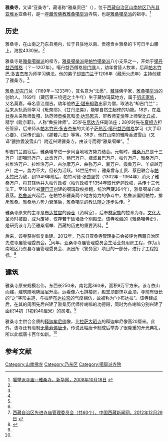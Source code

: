 {{Infobox Tibetan Buddhist monastery
|name =雅桑寺
|image =
|image size = 250px
|alt = 
|caption = 
|t=
|w=
|to = 
|ipa={{IPA|}}
|z=
|thdl=
|e=
|tc=雅桑寺
|s=雅桑寺
|p=
|m=
|k=
|pushpin_map = 
|latd =  | latm =  | lats =  | latNS = 
|longd=  | longm= | longs =| longEW = 
|iso_region = 
|map_caption = 
|mapsize = 
|location_country = 中国
|location = {{CHN}}[[西藏自治区|西藏自治区]][[山南地区|山南地区]][[乃东县|乃东县]]
|coordinates_display =
|founded_by = [[雅桑·却吉门兰|雅桑·却吉门兰]]
|date_founded =1206年
|date_renovated =
|sect = [[雅桑噶举派|雅桑噶举派]]
|mather =
|children =
|dedicated_to = 
|tulku =
|head_lama = 
|head_mgh =
|no._of_monks = 
|architecture = 
|festivals =
|footnotes = 
}}

'''雅桑寺'''，又译“亚桑寺”，藏语称“雅桑贡巴”（{{bo|z=གཡའ་བཟང་དགོན་པ|w=g.ya' bzang dgon pa}}），位于[[西藏自治区|西藏自治区]][[山南地区|山南地区]][[乃东县|乃东县]][[亚堆乡|亚堆乡]]亚桑村，是一座[[藏传佛教|藏传佛教]][[雅桑噶举派|雅桑噶举派]]寺院，也是[[雅桑噶举派|雅桑噶举派]]的祖寺。<ref name=xhw>[http://tibet.news.cn/misc/2008-10/18/content_14674782.htm 噶举派寺庙--雅桑寺，新华网，2008年10月18日] {{webarchive|url=https://web.archive.org/web/20120317221514/http://tibet.news.cn/misc/2008-10/18/content_14674782.htm |date=2012年3月17日 }}</ref>

==历史==
雅桑寺，在山南之乃东县境内，位于县驻地以南、贡德贡乡雅桑的卞可日半山腰上，海拔4330米。<ref name=xhw/>
    
雅桑寺是[[雅桑噶举派|雅桑噶举派]]的祖寺。[[雅桑噶举派|雅桑噶举派]]是[[帕竹噶举派|帕竹噶举派]]八小支系之一，开始于[[噶丹益西僧格|噶丹益西僧格]]（？－1207年）。噶丹益西僧格是[[门隅|门隅]]人，幼年曾替人牧羊，后拜[[帕木竹巴·多吉杰布|帕木竹巴·多吉杰布]]为师学习佛法。他的弟子[[雅桑·却吉门兰|却吉门兰]]于1206年（藏历火虎年）主持创建了雅桑寺。<ref name=xhw/>
    
[[雅桑·却吉门兰|雅桑·却吉门兰]]（1169年－1233年），其名意为“法愿”，[[藏族|藏族]]佛学家，[[雅桑噶举派|雅桑噶举派]]的创始人。1169年（藏历第三绕迥之土牛年）生于藏协玛莫地方，属于[[努氏家族|努氏家族]]，父名莫嘉，母名香江绷吉。幼年他依[[正·堪布却敦|正·堪布却敦]]出家为僧，取法名“却吉门兰”；后来从轨范师学习《毗奈耶》、《甘丹法类》，能够自然生起修的功能。18岁，在[[嘉杜寺|嘉杜寺]]从亲教师[[鲁嘎|鲁嘎]]、轨范师[[贡格瓦|贡格瓦]]和[[梁·达玛思吉|梁·达玛思吉]]、屏教师[[麦恰|麦恰]]等上师受[[比丘戒|比丘戒]]，精学《毗奈耶》，人称“鲁技律师”。25岁在[[尼达寺|尼达寺]]任副法座；28岁时先在[[夏相寺|夏相寺]]担任管家，后来师从[[帕木竹巴·多吉杰布|帕木竹巴·多吉杰布]]的大弟子[[萨热瓦·噶丹益西僧格|萨热瓦·噶丹益西僧格]]学习《大手印心要》、《耳传识面》、《那若六法》等等。38岁，他在山南的雅隆香波雪山（又译“[[雅拉香波雪山|雅拉香波雪山]]”）附近兴建雅桑寺，由该寺而得“雅桑噶举”。<ref name=xhw/>

却吉门兰圆寂后，雅桑噶举进一步同当地地方势力结合。元朝时，[[雅桑万户|雅桑万户]]是十三万户（即噶玛万户、止贡万户、蔡巴万户、塘波且巴万户、帕竹万户、雅桑万户、拉堆洛万户、拉堆洛万户、古尔摩万户、曲弥万户、襄万户、霞鲁万户、羊卓越万户）之一，势力不大，但较为活跃。14世纪中叶，雅桑曾与止贡、蔡巴联合与[[帕木竹巴|帕木竹巴]]为敌，到1349年前后，帕竹司徒·张曲坚赞（1302年－1364年）消灭了雅桑万户，将其辖地并入帕竹政权（帕竹政权于1354年取代萨迦政权，共传十三代法王。至1618年被[[藏巴汗|藏巴汗]]创建的噶玛政权推翻，统治西藏264年），雅桑噶举自此衰落。[[格鲁派|格鲁派]]兴起后，在帕竹和雅桑两个地方势力的争斗中，格鲁派偏袒帕竹，排斥雅桑。雅桑地方势力衰落后，雅桑噶举的教法随之逐步失传。<ref name=xhw/>

雅桑寺原来的主寺是[[布达拉宫|布达拉宫]]的[[译仓|译仓]]（资料室），后奉[[林家族|林家族]]的拉章为寺。[[文化大革命|文化大革命]]时被毁，成为废墟，仅存若干破墙及个别殿堂。该寺收藏的《雅桑噶寺史》，是研究该寺乃至雅桑噶举、西藏的历史的重要资料。<ref name=xhw/>

后来，该寺获得恢复重建。2012年，乃东县亚桑寺管理委员会被评为西藏自治区先进寺庙管理委员会。<ref>[http://www.chinatibetnews.com/zhengfuzaixian/2012-12/29/content_1142227.htm 西藏自治区先进寺庙管理委员会（共60个），中国西藏新闻网，2012年12月29日] {{webarchive|url=https://web.archive.org/web/20130130123225/http://chinatibetnews.com/zhengfuzaixian/2012-12/29/content_1142227.htm |date=2013年1月30日 }}</ref>同年，亚桑寺寺庙管理委员会生活业务用房工程，作为山南地区乃东县寺庙管理委员会、派出所（警务室）项目的一部分，进行了工程招标。<ref>{{Cite web |url=http://www.bidcenter.com.cn/newscontent-9831346-1.html |title=乃东县寺庙管理委员会、派出所（警务室）招标公告，中国采招网，2012-4-13 |access-date=2013-08-13 |archive-date=2016-03-04 |archive-url=https://web.archive.org/web/20160304072450/http://www.bidcenter.com.cn/newscontent-9831346-1.html |dead-url=no }}</ref>

==建筑==
雅桑寺原来规模宏伟，东西长250米，南北宽360米，面积9万平方米。该寺依山而建，建筑随地势层层升高，远看像六七排楼房，殿堂顶部饰以金顶，寺前有很长的“之”字形主道，与拉萨[[布达拉宫|布达拉宫]]的气度相仿，故被称为“小布达拉”。该寺建成后，在其的周围先后兴建了雅桑历代师传喇嘛的功德殿，同时为各喇嘛分别兴建了面积14初（1初约40厘米）的灵塔。<ref name=xhw/>

雅桑寺主供合金质的[[释迦牟尼佛|释迦牟尼佛]]像，比[[拉萨|拉萨]][[大昭寺|大昭寺]]的释迦牟尼像高20厘米。此外，该寺还有缎制[[无量寿佛|无量寿佛]][[唐卡|唐卡]]，传说此幅唐卡制成后举办了很隆重的开光典礼，所以此幅唐卡百年如新。<ref name=xhw/>

==参考文献==
{{reflist}}

[[Category:山南佛寺|Category:山南佛寺]]
[[Category:乃东区|Category:乃东区]]
[[Category:噶舉派寺院|Category:噶舉派寺院]]
